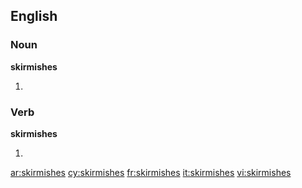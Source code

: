 ==English==

===Noun===
'''skirmishes'''

# {{plural of|skirmish}}

===Verb===
'''skirmishes'''

# {{third-person singular of|skirmish}}

[[ar:skirmishes]]
[[cy:skirmishes]]
[[fr:skirmishes]]
[[it:skirmishes]]
[[vi:skirmishes]]